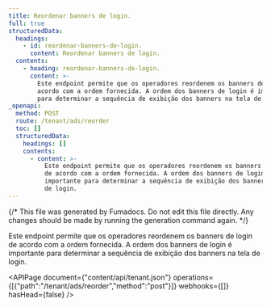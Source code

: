 ```yaml
---
title: Reordenar banners de login.
full: true
structuredData:
  headings:
    - id: reordenar-banners-de-login.
      content: Reordenar banners de login.
  contents:
    - heading: reordenar-banners-de-login.
      content: >-
        Este endpoint permite que os operadores reordenem os banners de login de
        acordo com a ordem fornecida. A ordem dos banners de login é importante
        para determinar a sequência de exibição dos banners na tela de login.
_openapi:
  method: POST
  route: /tenant/ads/reorder
  toc: []
  structuredData:
    headings: []
    contents:
      - content: >-
          Este endpoint permite que os operadores reordenem os banners de login
          de acordo com a ordem fornecida. A ordem dos banners de login é
          importante para determinar a sequência de exibição dos banners na tela
          de login.
---
```


{/* This file was generated by Fumadocs. Do not edit this file directly. Any changes should be made by running the generation command again. */}

Este endpoint permite que os operadores reordenem os banners de login de acordo com a ordem fornecida. A ordem dos banners de login é importante para determinar a sequência de exibição dos banners na tela de login.

<APIPage document={"content/api/tenant.json"} operations={[{"path":"/tenant/ads/reorder","method":"post"}]} webhooks={[]} hasHead={false} />